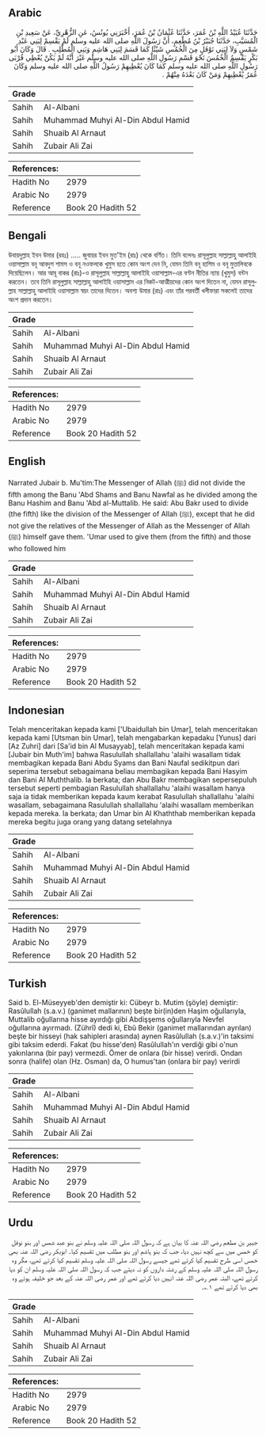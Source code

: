 ## Arabic


<div dir="rtl" lang="ar" style={{fontSize:'larger',backgroundColor:'#f8f9fa',padding:20}}>
حَدَّثَنَا عُبَيْدُ اللَّهِ بْنُ عُمَرَ، حَدَّثَنَا عُثْمَانُ بْنُ عُمَرَ، أَخْبَرَنِي يُونُسُ، عَنِ الزُّهْرِيِّ، عَنْ سَعِيدِ بْنِ الْمُسَيَّبِ، حَدَّثَنَا جُبَيْرُ بْنُ مُطْعِمٍ، أَنَّ رَسُولَ اللَّهِ صلى الله عليه وسلم لَمْ يَقْسِمْ لِبَنِي عَبْدِ شَمْسٍ وَلاَ لِبَنِي نَوْفَلٍ مِنَ الْخُمُسِ شَيْئًا كَمَا قَسَمَ لِبَنِي هَاشِمٍ وَبَنِي الْمُطَّلِبِ ‏.‏ قَالَ وَكَانَ أَبُو بَكْرٍ يَقْسِمُ الْخُمُسَ نَحْوَ قَسْمِ رَسُولِ اللَّهِ صلى الله عليه وسلم غَيْرَ أَنَّهُ لَمْ يَكُنْ يُعْطِي قُرْبَى رَسُولِ اللَّهِ صلى الله عليه وسلم كَمَا كَانَ يُعْطِيهِمْ رَسُولُ اللَّهِ صلى الله عليه وسلم وَكَانَ عُمَرُ يُعْطِيهِمْ وَمَنْ كَانَ بَعْدَهُ مِنْهُمْ ‏.‏
</div>
<div style={{backgroundColor:'#f8f9fa',padding:20, marginBottom: 10}}><table> <thead> <tr> <th>Grade</th> <th></th> </tr> </thead> <tbody> <tr><td>Sahih</td><td>Al-Albani</td></tr><tr><td>Sahih</td><td>Muhammad Muhyi Al-Din Abdul Hamid</td></tr><tr><td>Sahih</td><td>Shuaib Al Arnaut</td></tr><tr><td>Sahih</td><td>Zubair Ali Zai</td></tr></tbody></table><table> <thead> <tr> <th>References:</th> <th></th> </tr> </thead> <tbody><tr><td>Hadith No</td><td>2979</td></tr><tr><td>Arabic No</td><td>2979</td></tr><tr><td>Reference</td><td>Book 20 Hadith 52</td></tr></tbody></table></div>

## Bengali


<div dir="ltr" lang="bn" style={{fontSize:'larger',backgroundColor:'#f8f9fa',padding:20}}>
উবায়দুল্লাহ ইবন উমার (রহঃ) ..... জুবায়র ইবন মুত'ইম (রাঃ) থেকে বর্ণিত। তিনি বলেনঃ রাসূলুল্লাহ সাল্লাল্লাহু আলাইহি ওয়াসাল্লাম বনূ আবদুশ শামস ও বনূ নওফলকে খুমুস হতে কোন অংশ দেন নি, যেমন তিনি বনূ হাশিম ও বনূ মুত্তালিবকে দিয়েছিলেন। আর আবূ বাকর (রাঃ)-ও রাসূলুল্লাহ সাল্লাল্লাহু আলাইহি ওয়াসাল্লাম-এর বণ্টন নীতির ন্যায় (খুমুস) বন্টন করতেন। তবে তিনি রাসূলুল্লাহ সাল্লাল্লাহু আলাইহি ওয়াসাল্লাম এর নিকট-আত্মীয়দের কোন অংশ দিতেন না, যেমন রাসূলুল্লাহ সাল্লাল্লাহু আলাইহি ওয়াসাল্লাম স্বয়ং তাদের দিতেন। অবশ্য উমার (রাঃ) এবং তাঁর পরবর্তী খলীফারা সকলেই তাদের অংশ প্রদান করতেন।
</div>
<div style={{backgroundColor:'#f8f9fa',padding:20, marginBottom: 10}}><table> <thead> <tr> <th>Grade</th> <th></th> </tr> </thead> <tbody> <tr><td>Sahih</td><td>Al-Albani</td></tr><tr><td>Sahih</td><td>Muhammad Muhyi Al-Din Abdul Hamid</td></tr><tr><td>Sahih</td><td>Shuaib Al Arnaut</td></tr><tr><td>Sahih</td><td>Zubair Ali Zai</td></tr></tbody></table><table> <thead> <tr> <th>References:</th> <th></th> </tr> </thead> <tbody><tr><td>Hadith No</td><td>2979</td></tr><tr><td>Arabic No</td><td>2979</td></tr><tr><td>Reference</td><td>Book 20 Hadith 52</td></tr></tbody></table></div>

## English


<div dir="ltr" lang="en" style={{fontSize:'larger',backgroundColor:'#f8f9fa',padding:20}}>
Narrated Jubair b. Mu'tim:The Messenger of Allah (ﷺ) did not divide the fifth among the Banu 'Abd Shams and Banu Nawfal as he divided among the Banu Hashim and Banu 'Abd al-Muttalib. He said: Abu Bakr used to divide (the fifth) like the division of the Messenger of Allah (ﷺ), except that he did not give the relatives of the Messenger of Allah as the Messenger of Allah (ﷺ) himself gave them. 'Umar used to give them (from the fifth) and those who followed him
</div>
<div style={{backgroundColor:'#f8f9fa',padding:20, marginBottom: 10}}><table> <thead> <tr> <th>Grade</th> <th></th> </tr> </thead> <tbody> <tr><td>Sahih</td><td>Al-Albani</td></tr><tr><td>Sahih</td><td>Muhammad Muhyi Al-Din Abdul Hamid</td></tr><tr><td>Sahih</td><td>Shuaib Al Arnaut</td></tr><tr><td>Sahih</td><td>Zubair Ali Zai</td></tr></tbody></table><table> <thead> <tr> <th>References:</th> <th></th> </tr> </thead> <tbody><tr><td>Hadith No</td><td>2979</td></tr><tr><td>Arabic No</td><td>2979</td></tr><tr><td>Reference</td><td>Book 20 Hadith 52</td></tr></tbody></table></div>

## Indonesian


<div dir="ltr" lang="id" style={{fontSize:'larger',backgroundColor:'#f8f9fa',padding:20}}>
Telah menceritakan kepada kami ['Ubaidullah bin Umar], telah menceritakan kepada kami [Utsman bin Umar], telah mengabarkan kepadaku [Yunus] dari [Az Zuhri] dari [Sa'id bin Al Musayyab], telah menceritakan kepada kami [Jubair bin Muth'im] bahwa Rasulullah shallallahu 'alaihi wasallam tidak membagikan kepada Bani Abdu Syams dan Bani Naufal sedikitpun dari seperima tersebut sebagaimana beliau membagikan kepada Bani Hasyim dan Bani Al Muththalib. Ia berkata; dan Abu Bakr membagikan sepersepuluh tersebut seperti pembagian Rasulullah shallallahu 'alaihi wasallam hanya saja ia tidak memberikan kepada kaum kerabat Rasulullah shallallahu 'alaihi wasallam, sebagaimana Rasulullah shallallahu 'alaihi wasallam memberikan kepada mereka. Ia berkata; dan Umar bin Al Khaththab memberikan kepada mereka begitu juga orang yang datang setelahnya
</div>
<div style={{backgroundColor:'#f8f9fa',padding:20, marginBottom: 10}}><table> <thead> <tr> <th>Grade</th> <th></th> </tr> </thead> <tbody> <tr><td>Sahih</td><td>Al-Albani</td></tr><tr><td>Sahih</td><td>Muhammad Muhyi Al-Din Abdul Hamid</td></tr><tr><td>Sahih</td><td>Shuaib Al Arnaut</td></tr><tr><td>Sahih</td><td>Zubair Ali Zai</td></tr></tbody></table><table> <thead> <tr> <th>References:</th> <th></th> </tr> </thead> <tbody><tr><td>Hadith No</td><td>2979</td></tr><tr><td>Arabic No</td><td>2979</td></tr><tr><td>Reference</td><td>Book 20 Hadith 52</td></tr></tbody></table></div>

## Turkish


<div dir="ltr" lang="tr" style={{fontSize:'larger',backgroundColor:'#f8f9fa',padding:20}}>
Said b. El-Müseyyeb'den demiştir ki: Cübeyr b. Mutim (şöyle) demiştir: Rasûlullah (s.a.v.) (ganimet mallarının) beşte bir(in)den Haşim oğullarıyla, Muttalib oğullarına hisse ayırdığı gibi Abdişşems oğullarıyla Nevfel oğullarına ayırmadı. (Zührî) dedi ki, Ebû Bekir (ganimet mallarından ayrılan) beşte bir hisseyi (hak sahipleri arasında) aynen Rasûlullah (s.a.v.)'in taksimi gibi taksim ederdi. Fakat (bu hisse'den) Rasûlullah'ın verdiği gibi o'nun yakınlarına (bir pay) vermezdi. Ömer de onlara (bir hisse) verirdi. Ondan sonra (halife) olan (Hz. Osman) da, O humus'tan (onlara bir pay) verirdi
</div>
<div style={{backgroundColor:'#f8f9fa',padding:20, marginBottom: 10}}><table> <thead> <tr> <th>Grade</th> <th></th> </tr> </thead> <tbody> <tr><td>Sahih</td><td>Al-Albani</td></tr><tr><td>Sahih</td><td>Muhammad Muhyi Al-Din Abdul Hamid</td></tr><tr><td>Sahih</td><td>Shuaib Al Arnaut</td></tr><tr><td>Sahih</td><td>Zubair Ali Zai</td></tr></tbody></table><table> <thead> <tr> <th>References:</th> <th></th> </tr> </thead> <tbody><tr><td>Hadith No</td><td>2979</td></tr><tr><td>Arabic No</td><td>2979</td></tr><tr><td>Reference</td><td>Book 20 Hadith 52</td></tr></tbody></table></div>

## Urdu


<div dir="rtl" lang="ur" style={{fontSize:'larger',backgroundColor:'#f8f9fa',padding:20}}>
جبیر بن مطعم رضی اللہ عنہ کا بیان ہے کہ رسول اللہ صلی اللہ علیہ وسلم نے بنو عبد شمس اور بنو نوفل کو خمس میں سے کچھ نہیں دیا، جب کہ بنو ہاشم اور بنو مطلب میں تقسیم کیا۔ ابوبکر رضی اللہ عنہ بھی خمس اسی طرح تقسیم کیا کرتے تھے جیسے رسول اللہ صلی اللہ علیہ وسلم تقسیم کیا کرتے تھے، مگر وہ رسول اللہ صلی اللہ علیہ وسلم کے رشتہ داروں کو نہ دیتے جب کہ رسول اللہ صلی اللہ علیہ وسلم ان کو دیا کرتے تھے، البتہ عمر رضی اللہ عنہ انہیں دیا کرتے تھے اور عمر رضی اللہ عنہ کے بعد جو خلیفہ ہوئے وہ بھی دیا کرتے تھے ۱؎۔
</div>
<div style={{backgroundColor:'#f8f9fa',padding:20, marginBottom: 10}}><table> <thead> <tr> <th>Grade</th> <th></th> </tr> </thead> <tbody> <tr><td>Sahih</td><td>Al-Albani</td></tr><tr><td>Sahih</td><td>Muhammad Muhyi Al-Din Abdul Hamid</td></tr><tr><td>Sahih</td><td>Shuaib Al Arnaut</td></tr><tr><td>Sahih</td><td>Zubair Ali Zai</td></tr></tbody></table><table> <thead> <tr> <th>References:</th> <th></th> </tr> </thead> <tbody><tr><td>Hadith No</td><td>2979</td></tr><tr><td>Arabic No</td><td>2979</td></tr><tr><td>Reference</td><td>Book 20 Hadith 52</td></tr></tbody></table></div>